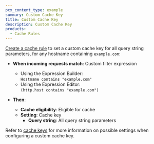 ```yaml
---
pcx_content_type: example
summary: Custom Cache Key
title: Custom Cache Key
description: Custom Cache Key
products:
  - Cache Rules
---
```



<Render file="page-rules-migration" />

[Create a cache rule](/cache/how-to/cache-rules/create-dashboard/) to set a custom cache key for all query string parameters, for any hostname containing `example.com`:

<Example>

* **When incoming requests match**: Custom filter expression
  * Using the Expression Builder:<br/>
    `Hostname contains "example.com"`
  * Using the Expression Editor:<br/>
    `(http.host contains "example.com")`

* **Then**:
  * **Cache eligibility**: Eligible for cache
  * **Setting**: Cache key
    * **Query string**: All query string parameters

</Example>

Refer to [cache keys](/cache/how-to/cache-keys/) for more information on possible settings when configuring a custom cache key.
